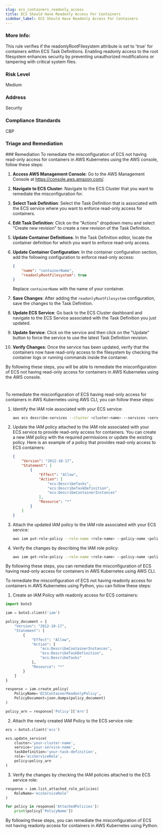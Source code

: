 ```yaml
---
slug: ecs_containers_readonly_access
title: ECS Should Have Readonly Access For Containers
sidebar_label: ECS Should Have Readonly Access For Containers
---
```


### More Info:

This rule verifies if the readonlyRootFilesystem attribute is set to 'true' for containers within ECS Task Definitions. Enabling readonly access to the root filesystem enhances security by preventing unauthorized modifications or tampering with critical system files.

### Risk Level

Medium

### Address

Security

### Compliance Standards

CBP


### Triage and Remediation
<Tabs>
<Tab title='Remediation'>
### Remediation

<AccordionGroup>
<Accordion title='Using Console' defaultOpen='true'>
To remediate the misconfiguration of ECS not having read-only access for containers in AWS Kubernetes using the AWS console, follow these steps:

1. **Access AWS Management Console**: Go to the AWS Management Console at https://console.aws.amazon.com/.

2. **Navigate to ECS Cluster**: Navigate to the ECS Cluster that you want to remediate the misconfiguration for.

3. **Select Task Definition**: Select the Task Definition that is associated with the ECS service where you want to enforce read-only access for containers.

4. **Edit Task Definition**: Click on the "Actions" dropdown menu and select "Create new revision" to create a new revision of the Task Definition.

5. **Update Container Definitions**: In the Task Definition editor, locate the container definition for which you want to enforce read-only access.

6. **Update Container Configuration**: In the container configuration section, add the following configuration to enforce read-only access:
   
   ```json
   {
       "name": "containerName",
       "readonlyRootFilesystem": true
   }
   ```
   
   Replace `containerName` with the name of your container.

7. **Save Changes**: After adding the `readonlyRootFilesystem` configuration, save the changes to the Task Definition.

8. **Update ECS Service**: Go back to the ECS Cluster dashboard and navigate to the ECS Service associated with the Task Definition you just updated.

9. **Update Service**: Click on the service and then click on the "Update" button to force the service to use the latest Task Definition revision.

10. **Verify Changes**: Once the service has been updated, verify that the containers now have read-only access to the filesystem by checking the container logs or running commands inside the container.

By following these steps, you will be able to remediate the misconfiguration of ECS not having read-only access for containers in AWS Kubernetes using the AWS console.

#
</Accordion>

<Accordion title='Using CLI'>
To remediate the misconfiguration of ECS having read-only access for containers in AWS Kubernetes using AWS CLI, you can follow these steps:

1. Identify the IAM role associated with your ECS service:
   ```bash
   aws ecs describe-services --cluster <cluster-name> --services <service-name> --query 'services[0].role' --output text
   ```

2. Update the IAM policy attached to the IAM role associated with your ECS service to provide read-only access for containers. You can create a new IAM policy with the required permissions or update the existing policy. Here is an example of a policy that provides read-only access to ECS containers:
   ```json
   {
       "Version": "2012-10-17",
       "Statement": [
           {
               "Effect": "Allow",
               "Action": [
                   "ecs:DescribeTasks",
                   "ecs:DescribeTaskDefinition",
                   "ecs:DescribeContainerInstances"
               ],
               "Resource": "*"
           }
       ]
   }
   ```

3. Attach the updated IAM policy to the IAM role associated with your ECS service:
   ```bash
   aws iam put-role-policy --role-name <role-name> --policy-name <policy-name> --policy-document file://path/to/updated-policy.json
   ```

4. Verify the changes by describing the IAM role policy:
   ```bash
   aws iam get-role-policy --role-name <role-name> --policy-name <policy-name>
   ```

By following these steps, you can remediate the misconfiguration of ECS having read-only access for containers in AWS Kubernetes using AWS CLI.
</Accordion>

<Accordion title='Using Python'>
To remediate the misconfiguration of ECS not having readonly access for containers in AWS Kubernetes using Python, you can follow these steps:

1. Create an IAM Policy with readonly access for ECS containers:
```python
import boto3

iam = boto3.client('iam')

policy_document = {
    "Version": "2012-10-17",
    "Statement": [
        {
            "Effect": "Allow",
            "Action": [
                "ecs:DescribeContainerInstances",
                "ecs:DescribeTaskDefinition",
                "ecs:DescribeTasks"
            ],
            "Resource": "*"
        }
    ]
}

response = iam.create_policy(
    PolicyName='ECSContainerReadonlyPolicy',
    PolicyDocument=json.dumps(policy_document)
)

policy_arn = response['Policy']['Arn']
```

2. Attach the newly created IAM Policy to the ECS service role:
```python
ecs = boto3.client('ecs')

ecs.update_service(
    cluster='your-cluster-name',
    service='your-service-name',
    taskDefinition='your-task-definition',
    role='ecsServiceRole',
    policy=policy_arn
)
```

3. Verify the changes by checking the IAM policies attached to the ECS service role:
```python
response = iam.list_attached_role_policies(
    RoleName='ecsServiceRole'
)

for policy in response['AttachedPolicies']:
    print(policy['PolicyName'])
```

By following these steps, you can remediate the misconfiguration of ECS not having readonly access for containers in AWS Kubernetes using Python.
</Accordion>

</AccordionGroup>
</Tab>
</Tabs>

